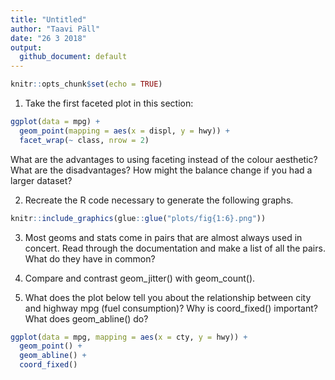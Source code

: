 ```yaml
---
title: "Untitled"
author: "Taavi Päll"
date: "26 3 2018"
output: 
  github_document: default
---
```


```r
knitr::opts_chunk$set(echo = TRUE)
```

1. Take the first faceted plot in this section:
```r
ggplot(data = mpg) + 
  geom_point(mapping = aes(x = displ, y = hwy)) + 
  facet_wrap(~ class, nrow = 2)
```

What are the advantages to using faceting instead of the colour aesthetic? What are the disadvantages? How might the balance change if you had a larger dataset?

2. Recreate the R code necessary to generate the following graphs.
```r
knitr::include_graphics(glue::glue("plots/fig{1:6}.png"))
```

3. Most geoms and stats come in pairs that are almost always used in concert. Read through the documentation and make a list of all the pairs. What do they have in common?

4. Compare and contrast geom_jitter() with geom_count().

5. What does the plot below tell you about the relationship between city and highway mpg (fuel consumption)? Why is coord_fixed() important? What does geom_abline() do?
```r
ggplot(data = mpg, mapping = aes(x = cty, y = hwy)) +
  geom_point() + 
  geom_abline() +
  coord_fixed()
```
